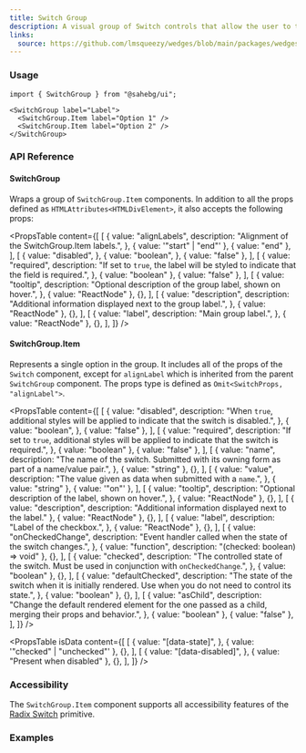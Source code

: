 ```yaml
---
title: Switch Group
description: A visual group of Switch controls that allow the user to toggle between checked unchecked states.
links:
  source: https://github.com/lmsqueezy/wedges/blob/main/packages/wedges/src/components/SwitchGroup/SwitchGroup.tsx
---
```


<PreviewComponent name="switch-group/preview" />

### Usage

```tsx
import { SwitchGroup } from "@sahebg/ui";
```

```tsx showLineNumbers
<SwitchGroup label="Label">
  <SwitchGroup.Item label="Option 1" />
  <SwitchGroup.Item label="Option 2" />
</SwitchGroup>
```

### API Reference

#### SwitchGroup

Wraps a group of `SwitchGroup.Item` components. In addition to all the props defined as `HTMLAttributes<HTMLDivElement>`, it also accepts the following props:

<PropsTable
  content={[
    [
      {
        value: "alignLabels",
        description: "Alignment of the SwitchGroup.Item labels.",
      },
      { value: '"start" | "end"' },
      { value: "end" },
    ],
    [
      {
        value: "disabled",
      },
      {
        value: "boolean",
      },
      { value: "false" },
    ],
    [
      {
        value: "required",
        description:
          "If set to `true`, the label will be styled to indicate that the field is required.",
      },
      { value: "boolean" },
      { value: "false" },
    ],
    [
      {
        value: "tooltip",
        description: "Optional description of the group label, shown on hover.",
      },
      { value: "ReactNode" },
      {},
    ],
    [
      {
        value: "description",
        description: "Additional information displayed next to the group label.",
      },
      { value: "ReactNode" },
      {},
    ],
    [
      {
        value: "label",
        description: "Main group label.",
      },
      { value: "ReactNode" },
      {},
    ],
  ]}
/>

#### SwitchGroup.Item

Represents a single option in the group. It includes all of the props of the `Switch` component, except for `alignLabel` which is inherited from the parent `SwitchGroup` component. The props type is defined as `Omit<SwitchProps, "alignLabel">`.

<PropsTable
  content={[
    [
      {
        value: "disabled",
        description:
          "When `true`, additional styles will be applied to indicate that the switch is disabled.",
      },
      {
        value: "boolean",
      },
      { value: "false" },
    ],
    [
      {
        value: "required",
        description:
          "If set to `true`, additional styles will be applied to indicate that the switch is required.",
      },
      { value: "boolean" },
      { value: "false" },
    ],
    [
      {
        value: "name",
        description:
          "The name of the switch. Submitted with its owning form as part of a name/value pair.",
      },
      { value: "string" },
      {},
    ],
    [
      {
        value: "value",
        description: "The value given as data when submitted with a `name`.",
      },
      { value: "string" },
      { value: '"on"' },
    ],
    [
      {
        value: "tooltip",
        description: "Optional description of the label, shown on hover.",
      },
      { value: "ReactNode" },
      {},
    ],
    [
      { value: "description", description: "Additional information displayed next to the label." },
      { value: "ReactNode" },
      {},
    ],
    [
      {
        value: "label",
        description: "Label of the checkbox.",
      },
      { value: "ReactNode" },
      {},
    ],
    [
      {
        value: "onCheckedChange",
        description: "Event handler called when the state of the switch changes.",
      },
      { value: "function", description: "(checked: boolean) => void" },
      {},
    ],
    [
      {
        value: "checked",
        description:
          "The controlled state of the switch. Must be used in conjunction with `onCheckedChange`.",
      },
      { value: "boolean" },
      {},
    ],
    [
      {
        value: "defaultChecked",
        description:
          "The state of the switch when it is initially rendered. Use when you do not need to control its state.",
      },
      { value: "boolean" },
      {},
    ],
    [
      {
        value: "asChild",
        description:
          "Change the default rendered element for the one passed as a child, merging their props and behavior.",
      },
      { value: "boolean" },
      { value: "false" },
    ],
  ]}
/>

<PropsTable
  isData
  content={[
    [
      {
        value: "[data-state]",
      },
      { value: '"checked" | "unchecked"' },
      {},
    ],
    [
      {
        value: "[data-disabled]",
      },
      { value: "Present when disabled" },
      {},
    ],
  ]}
/>

### Accessibility

The `SwitchGroup.Item` component supports all accessibility features of the <a href="https://www.radix-ui.com/primitives/docs/components/switch#accessibility" target="_blank" rel="nofollow noreferrer">Radix Switch</a> primitive.

### Examples

<PreviewComponent name="switch-group/example-1" />
